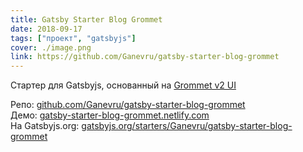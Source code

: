 ```yaml
---
title: Gatsby Starter Blog Grommet
date: 2018-09-17
tags: ["проект", "gatsbyjs"]
cover: ./image.png
link: https://github.com/Ganevru/gatsby-starter-blog-grommet
---
```


Стартер для Gatsbyjs, основанный на [Grommet v2 UI](https://grommet.io)

Репо: [github.com/Ganevru/gatsby-starter-blog-grommet](https://github.com/Ganevru/gatsby-starter-blog-grommet)  
Демо: [gatsby-starter-blog-grommet.netlify.com](https://gatsby-starter-blog-grommet.netlify.com)  
На Gatsbyjs.org: [gatsbyjs.org/starters/Ganevru/gatsby-starter-blog-grommet](https://www.gatsbyjs.org/starters/Ganevru/gatsby-starter-blog-grommet)
